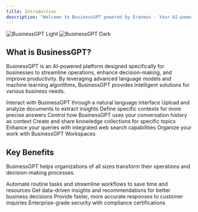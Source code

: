 ```yaml
---
title: Introduction
description: "Welcome to BusinessGPT powered by Eraneos - Your AI-powered business assistant"
---
```


<img
  className="block dark:hidden"
  src="/images/hero-light.png"
  alt="BusinessGPT Light"
/>
<img
  className="hidden dark:block"
  src="/images/hero-dark.png"
  alt="BusinessGPT Dark"
/>

## What is BusinessGPT?

BusinessGPT is an AI-powered platform designed specifically for businesses to streamline operations, enhance decision-making, and improve productivity. By leveraging advanced language models and machine learning algorithms, BusinessGPT provides intelligent solutions for various business needs.

<CardGroup cols={3}>
  <Card
    title="Chat Interface"
    icon="comments"
    href="/features/chat"
  >
    Interact with BusinessGPT through a natural language interface
  </Card>
  <Card
    title="Document Processing"
    icon="file-lines"
    href="/features/document-processing"
  >
    Upload and analyze documents to extract insights
  </Card>
  <Card
    title="Instructions"
    icon="list-check"
    href="/features/instructions"
  >
    Define specific contexts for more precise answers
  </Card>
  <Card
    title="Memory Function"
    icon="brain"
    href="/features/memory"
  >
    Control how BusinessGPT uses your conversation history as context
  </Card>
  <Card
    title="Projects"
    icon="folder-open"
    href="/features/projects"
  >
    Create and share knowledge collections for specific topics
  </Card>
  <Card
    title="Web Search"
    icon="globe"
    href="/features/web-search"
  >
    Enhance your queries with integrated web search capabilities
  </Card>
  <Card
    title="Workspaces"
    icon="folder-tree"
    href="/features/workspaces"
  >
    Organize your work with BusinessGPT Workspaces
  </Card>
</CardGroup>

## Key Benefits

BusinessGPT helps organizations of all sizes transform their operations and decision-making processes.

<CardGroup cols={2}>
  <Card
    title="Increased Efficiency"
    icon="gauge-high"
  >
    Automate routine tasks and streamline workflows to save time and resources
  </Card>
  <Card
    title="Enhanced Decision Making"
    icon="lightbulb"
  >
    Get data-driven insights and recommendations for better business decisions
  </Card>
  <Card
    title="Improved Customer Experience"
    icon="users"
  >
    Provide faster, more accurate responses to customer inquiries
  </Card>
  <Card
    title="Secure & Compliant"
    icon="shield-halved"
    href="/security/overview"
  >
    Enterprise-grade security with compliance certifications
  </Card>
</CardGroup>

